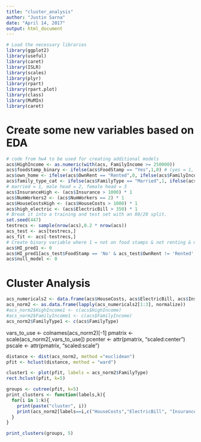 ```yaml
---
title: "cluster_analysis"
author: "Justin Sarna"
date: "April 14, 2017"
output: html_document
---
```

```r
# Load the necessary libraries
library(ggplot2)
library(useful)
library(caret)
library(ISLR)
library(scales)
library(plyr)
library(rpart)
library(rpart.plot)
library(class)
library(MuMIn)
library(caret)
```
# Create some new variables based on EDA
```r
# code from hw4 to be used for creating additional models
acs$HighIncome <- as.numeric(with(acs, FamilyIncome >= 250000))
acs$foodstamp_binary <- ifelse(acs$FoodStamp == "Yes",1,0) # (yes = 1, no = 0)
acs$own_home <- ifelse(acs$OwnRent == "Rented",0, ifelse(acs$FamilyIncome == "Mortgage",1,2)) # (own = 1, rent = 0)
acs$family_type_cat <- ifelse(acs$FamilyType == "Married",1, ifelse(acs$FamilyIncome == "Female Head",2,3))
# married = 1, male head = 2, female head = 3
acs$InsuranceHigh <- (acs$Insurance > 1000) * 1
acs$NumWorkers2 <- (acs$NumWorkers == 2) * 1
acs$HouseCostsHigh <- (acs$HouseCosts > 1000) * 1
acs$high_electric <- (acs$ElectricBill > 350) * 1
# Break it into a training and test set with an 80/20 split.
set.seed(447)
testrecs <- sample(nrow(acs),0.2 * nrow(acs))
acs_test <- acs[testrecs,]
acs_fit <- acs[-testrecs,]  
# Create binary variable where 1 = not on food stamps & not renting & married
acs$HI_pred1 <- 0
acs$HI_pred1[acs_test$FoodStamp == 'No' & acs_test$OwnRent != 'Rented' & acs_test$FamilyType == 'Married'] <- 1
acs$null_model <- 0
```

# Cluster Analysis

```r
acs_numericals2 <- data.frame(acs$HouseCosts, acs$ElectricBill, acs$Insurance)
acs_norm2 <- as.data.frame(lapply(acs_numericals2[1:3], normalize))
#acs_norm2$HighIncome1 <- c(acs$HighIncome)
#acs_norm2$FamilyIncome1 <- c(acs$FamilyIncome)
acs_norm2$FamilyType1 <- c(acs$FamilyType)
```


vars_to_use <- colnames(acs_norm2)[-1]
pmatrix <- scale(acs_norm2[,vars_to_use])
pcenter <- attr(pmatrix, "scaled:center")
pscale <- attr(pmatrix, "scaled:scale")


```r
distance <- dist(acs_norm2, method ="euclidean")
pfit <- hclust(distance, method = "ward")
```
```r
cluster1 <- plot(pfit, labels = acs_norm2$FamilyType)
rect.hclust(pfit, k=5)
```
```r
groups <- cutree(pfit, k=5)
print_clusters <- function(labels,k){
  for(i in 1:k){
    print(paste("cluster", i))
    print(acs_norm2[labels==i,c("HouseCosts","ElectricBill", "Insurance","FamilyType")])
  }
}
```
```r
print_clusters(groups, 5)
```